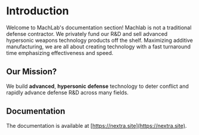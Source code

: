 # Introduction
 
Welcome to MachLab's documentation section! Machlab is not a traditional defense contractor. We privately fund our R&D and sell advanced hypersonic weapons technology products off the shelf. Maximizing additive manufacturing, we are all about creating technology with a fast turnaround time emphasizing effectiveness and speed. 

## Our Mission?

We build **advanced**, **hypersonic** **defense** technology to deter conflict and rapidly advance defense R&D across many fields. 

## Documentation

The documentation is available at [https://nextra.site](https://nextra.site).
